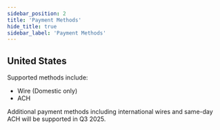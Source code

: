 ```yaml
---
sidebar_position: 2
title: 'Payment Methods'
hide_title: true
sidebar_label: 'Payment Methods'
---
```


<Intro
  heading="Payment Methods"
  subheading="Brale enables deposits and withdraws into and out of U.S. bank accounts."
/>

## United States

Supported methods include:

- Wire (Domestic only)
- ACH

Additional payment methods including international wires and same-day ACH will be supported in Q3 2025.
